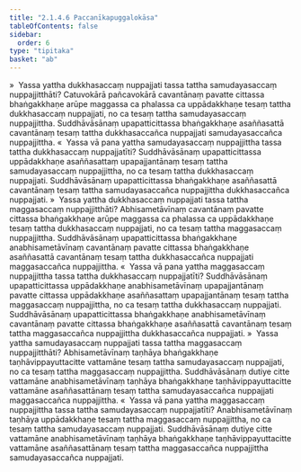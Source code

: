 ```yaml
---
title: "2.1.4.6 Paccanīkapuggalokāsa"
tableOfContents: false
sidebar:
  order: 6
type: "tipitaka"
basket: "ab"
---
```



<DynamicBreadcrumb />

<Division number="66">

<Paragraph number="381">
»  Yassa yattha dukkhasaccaṃ nuppajjati tassa tattha samudayasaccaṃ nuppajjitthāti?
</Paragraph>

<Paragraph number="382">
Catuvokārā pañcavokārā cavantānaṃ pavatte cittassa bhaṅgakkhaṇe arūpe maggassa ca phalassa ca uppādakkhaṇe tesaṃ tattha dukkhasaccaṃ nuppajjati, no ca tesaṃ tattha samudayasaccaṃ nuppajjittha. Suddhāvāsānaṃ upapatticittassa bhaṅgakkhaṇe asaññasattā cavantānaṃ tesaṃ tattha dukkhasaccañca nuppajjati samudayasaccañca nuppajjittha.
</Paragraph>

<Paragraph number="383">
«  Yassa vā pana yattha samudayasaccaṃ nuppajjittha tassa tattha dukkhasaccaṃ nuppajjatīti?
</Paragraph>

<Paragraph number="384">
Suddhāvāsānaṃ upapatticittassa uppādakkhaṇe asaññasattaṃ upapajjantānaṃ tesaṃ tattha samudayasaccaṃ nuppajjittha, no ca tesaṃ tattha dukkhasaccaṃ nuppajjati. Suddhāvāsānaṃ upapatticittassa bhaṅgakkhaṇe asaññasattā cavantānaṃ tesaṃ tattha samudayasaccañca nuppajjittha dukkhasaccañca nuppajjati.
</Paragraph>

<Paragraph number="385">
»  Yassa yattha dukkhasaccaṃ nuppajjati tassa tattha maggasaccaṃ nuppajjitthāti?
</Paragraph>

<Paragraph number="386">
Abhisametāvīnaṃ cavantānaṃ pavatte cittassa bhaṅgakkhaṇe arūpe maggassa ca phalassa ca uppādakkhaṇe tesaṃ tattha dukkhasaccaṃ nuppajjati, no ca tesaṃ tattha maggasaccaṃ nuppajjittha. Suddhāvāsānaṃ upapatticittassa bhaṅgakkhaṇe anabhisametāvīnaṃ cavantānaṃ pavatte cittassa bhaṅgakkhaṇe asaññasattā cavantānaṃ tesaṃ tattha dukkhasaccañca nuppajjati maggasaccañca nuppajjittha.
</Paragraph>

<Paragraph number="387">
«  Yassa vā pana yattha maggasaccaṃ nuppajjittha tassa tattha dukkhasaccaṃ nuppajjatīti?
</Paragraph>

<Paragraph number="388">
Suddhāvāsānaṃ upapatticittassa uppādakkhaṇe anabhisametāvīnaṃ upapajjantānaṃ pavatte cittassa uppādakkhaṇe asaññasattaṃ upapajjantānaṃ tesaṃ tattha maggasaccaṃ nuppajjittha, no ca tesaṃ tattha dukkhasaccaṃ nuppajjati. Suddhāvāsānaṃ upapatticittassa bhaṅgakkhaṇe anabhisametāvīnaṃ cavantānaṃ pavatte cittassa bhaṅgakkhaṇe asaññasattā cavantānaṃ tesaṃ tattha maggasaccañca nuppajjittha dukkhasaccañca nuppajjati.
</Paragraph>

</Division>
<Division number="67">

<Paragraph number="389">
»  Yassa yattha samudayasaccaṃ nuppajjati tassa tattha maggasaccaṃ nuppajjitthāti?
</Paragraph>

<Paragraph number="390">
Abhisametāvīnaṃ taṇhāya bhaṅgakkhaṇe taṇhāvippayuttacitte vattamāne tesaṃ tattha samudayasaccaṃ nuppajjati, no ca tesaṃ tattha maggasaccaṃ nuppajjittha. Suddhāvāsānaṃ dutiye citte vattamāne anabhisametāvīnaṃ taṇhāya bhaṅgakkhaṇe taṇhāvippayuttacitte vattamāne asaññasattānaṃ tesaṃ tattha samudayasaccañca nuppajjati maggasaccañca nuppajjittha.
</Paragraph>

<Paragraph number="391">
«  Yassa vā pana yattha maggasaccaṃ nuppajjittha tassa tattha samudayasaccaṃ nuppajjatīti?
</Paragraph>

<Paragraph number="392">
Anabhisametāvīnaṃ taṇhāya uppādakkhaṇe tesaṃ tattha maggasaccaṃ nuppajjittha, no ca tesaṃ tattha samudayasaccaṃ nuppajjati. Suddhāvāsānaṃ dutiye citte vattamāne anabhisametāvīnaṃ taṇhāya bhaṅgakkhaṇe taṇhāvippayuttacitte vattamāne asaññasattānaṃ tesaṃ tattha maggasaccañca nuppajjittha samudayasaccañca nuppajjati.
</Paragraph>
</Division>